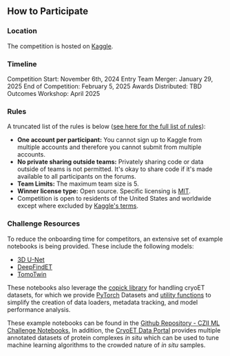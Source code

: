 ## How to Participate

### Location

The competition is hosted on [Kaggle](https://www.kaggle.com/).

### Timeline

Competition Start: November 6th, 2024
Entry Team Merger: January 29, 2025
End of Competition: February 5, 2025
Awards Distributed: TBD
Outcomes Workshop: April 2025

### Rules

A truncated list of the rules is below ([see here for the full list of rules](https://www.kaggle.com/competitions/czii-cryo-et-object-identification/rules)):

- **One account per participant:** You cannot sign up to Kaggle from multiple accounts and therefore you cannot submit from multiple accounts.
- **No private sharing outside teams:** Privately sharing code or data outside of teams is not permitted. It's okay to share code if it's made available to all participants on the forums.
- **Team Limits:** The maximum team size is 5\.
- **Winner license type:** Open source. Specific licensing is [MIT](https://opensource.org/license/mit).
- Competition is open to residents of the United States and worldwide except where excluded by [Kaggle's terms](https://www.kaggle.com/terms).

### Challenge Resources

To reduce the onboarding time for competitors, an extensive set of example notebooks is being provided. These include the following models:

- [3D U-Net](https://docs.monai.io/en/stable/networks.html#unet)
- [DeepFindET](https://github.com/copick/DeepFindET)
- [TomoTwin](https://tomotwin-cryoet.readthedocs.io/en/stable/)

These notebooks also leverage the [copick library](https://copick.github.io/copick/) for handling cryoET datasets, for which we provide [PyTorch](https://github.com/copick/copick-torch) Datasets and [utility functions](https://github.com/copick/copick-utils) to simplify the creation of data loaders, metadata tracking, and model performance analysis.

These example notebooks can be found in the [Github Repository \- CZII ML Challenge Notebooks.](https://github.com/czimaginginstitute/2024_czii_mlchallenge_notebooks)
In addition, the [CryoET Data Portal](https://cryoetdataportal.czscience.com/) provides multiple annotated datasets of protein complexes _in situ_ which can be used to tune machine learning algorithms to the crowded nature of _in situ_ samples.
